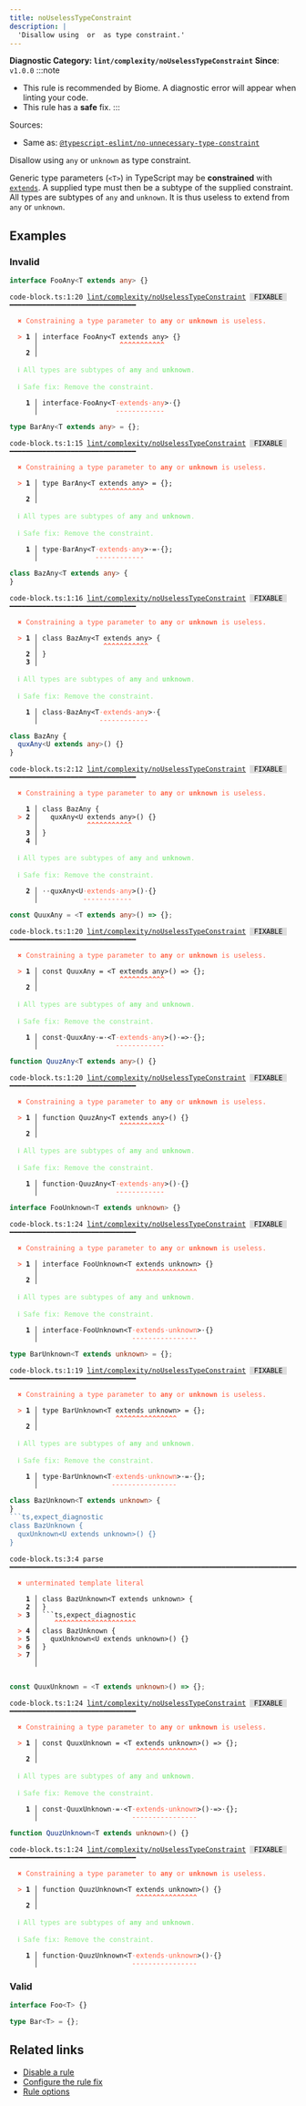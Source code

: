 ```yaml
---
title: noUselessTypeConstraint
description: |
  'Disallow using  or  as type constraint.'
---
```


**Diagnostic Category: `lint/complexity/noUselessTypeConstraint`**
<Tabs>
<TabItem label="TypeScript and TSX" icon="seti:typescript">
**Since**: `v1.0.0`
:::note
- This rule is recommended by Biome. A diagnostic error will appear when linting your code.
- This rule has a **safe** fix.
:::

Sources: 
- Same as: <a href="https://typescript-eslint.io/rules/no-unnecessary-type-constraint" target="_blank"><code>@typescript-eslint/no-unnecessary-type-constraint</code></a>

Disallow using `any` or `unknown` as type constraint.

Generic type parameters (`<T>`) in TypeScript may be **constrained** with [`extends`](https://www.typescriptlang.org/docs/handbook/generics.html#generic-constraints).
A supplied type must then be a subtype of the supplied constraint.
All types are subtypes of `any` and `unknown`.
It is thus useless to extend from `any` or `unknown`.

## Examples

### Invalid

```ts
interface FooAny<T extends any> {}
```

<pre class="language-text"><code class="language-text">code-block.ts:1:20 <a href="https://biomejs.dev/linter/rules/no-useless-type-constraint">lint/complexity/noUselessTypeConstraint</a> <span style="color: #000; background-color: #ddd;"> FIXABLE </span> ━━━━━━━━━━━━━━━━━━━━━━━━━━━━━━━<br /><br /><strong><span style="color: Tomato;">  </span></strong><strong><span style="color: Tomato;">✖</span></strong> <span style="color: Tomato;">Constraining a type parameter to </span><span style="color: Tomato;"><strong>any</strong></span><span style="color: Tomato;"> or </span><span style="color: Tomato;"><strong>unknown</strong></span><span style="color: Tomato;"> is useless.</span><br />  <br /><strong><span style="color: Tomato;">  </span></strong><strong><span style="color: Tomato;">&gt;</span></strong> <strong>1 │ </strong>interface FooAny&lt;T extends any&gt; &#123;&#125;<br />   <strong>   │ </strong>                   <strong><span style="color: Tomato;">^</span></strong><strong><span style="color: Tomato;">^</span></strong><strong><span style="color: Tomato;">^</span></strong><strong><span style="color: Tomato;">^</span></strong><strong><span style="color: Tomato;">^</span></strong><strong><span style="color: Tomato;">^</span></strong><strong><span style="color: Tomato;">^</span></strong><strong><span style="color: Tomato;">^</span></strong><strong><span style="color: Tomato;">^</span></strong><strong><span style="color: Tomato;">^</span></strong><strong><span style="color: Tomato;">^</span></strong><br />    <strong>2 │ </strong><br />  <br /><strong><span style="color: lightgreen;">  </span></strong><strong><span style="color: lightgreen;">ℹ</span></strong> <span style="color: lightgreen;">All types are subtypes of </span><span style="color: lightgreen;"><strong>any</strong></span><span style="color: lightgreen;"> and </span><span style="color: lightgreen;"><strong>unknown</strong></span><span style="color: lightgreen;">.</span><br />  <br /><strong><span style="color: lightgreen;">  </span></strong><strong><span style="color: lightgreen;">ℹ</span></strong> <span style="color: lightgreen;">Safe fix</span><span style="color: lightgreen;">: </span><span style="color: lightgreen;">Remove the constraint.</span><br />  <br /><strong>  </strong><strong>  1 │ </strong>interface<span style="opacity: 0.8;">·</span>FooAny&lt;T<span style="opacity: 0.8;"><span style="color: Tomato;">·</span></span><span style="color: Tomato;">e</span><span style="color: Tomato;">x</span><span style="color: Tomato;">t</span><span style="color: Tomato;">e</span><span style="color: Tomato;">n</span><span style="color: Tomato;">d</span><span style="color: Tomato;">s</span><span style="opacity: 0.8;"><span style="color: Tomato;">·</span></span><span style="color: Tomato;">a</span><span style="color: Tomato;">n</span><span style="color: Tomato;">y</span>&gt;<span style="opacity: 0.8;">·</span>&#123;&#125;<br /><strong>  </strong><strong>    │ </strong>                  <span style="color: Tomato;">-</span><span style="color: Tomato;">-</span><span style="color: Tomato;">-</span><span style="color: Tomato;">-</span><span style="color: Tomato;">-</span><span style="color: Tomato;">-</span><span style="color: Tomato;">-</span><span style="color: Tomato;">-</span><span style="color: Tomato;">-</span><span style="color: Tomato;">-</span><span style="color: Tomato;">-</span><span style="color: Tomato;">-</span>    <br /></code></pre>

```ts
type BarAny<T extends any> = {};
```

<pre class="language-text"><code class="language-text">code-block.ts:1:15 <a href="https://biomejs.dev/linter/rules/no-useless-type-constraint">lint/complexity/noUselessTypeConstraint</a> <span style="color: #000; background-color: #ddd;"> FIXABLE </span> ━━━━━━━━━━━━━━━━━━━━━━━━━━━━━━━<br /><br /><strong><span style="color: Tomato;">  </span></strong><strong><span style="color: Tomato;">✖</span></strong> <span style="color: Tomato;">Constraining a type parameter to </span><span style="color: Tomato;"><strong>any</strong></span><span style="color: Tomato;"> or </span><span style="color: Tomato;"><strong>unknown</strong></span><span style="color: Tomato;"> is useless.</span><br />  <br /><strong><span style="color: Tomato;">  </span></strong><strong><span style="color: Tomato;">&gt;</span></strong> <strong>1 │ </strong>type BarAny&lt;T extends any&gt; = &#123;&#125;;<br />   <strong>   │ </strong>              <strong><span style="color: Tomato;">^</span></strong><strong><span style="color: Tomato;">^</span></strong><strong><span style="color: Tomato;">^</span></strong><strong><span style="color: Tomato;">^</span></strong><strong><span style="color: Tomato;">^</span></strong><strong><span style="color: Tomato;">^</span></strong><strong><span style="color: Tomato;">^</span></strong><strong><span style="color: Tomato;">^</span></strong><strong><span style="color: Tomato;">^</span></strong><strong><span style="color: Tomato;">^</span></strong><strong><span style="color: Tomato;">^</span></strong><br />    <strong>2 │ </strong><br />  <br /><strong><span style="color: lightgreen;">  </span></strong><strong><span style="color: lightgreen;">ℹ</span></strong> <span style="color: lightgreen;">All types are subtypes of </span><span style="color: lightgreen;"><strong>any</strong></span><span style="color: lightgreen;"> and </span><span style="color: lightgreen;"><strong>unknown</strong></span><span style="color: lightgreen;">.</span><br />  <br /><strong><span style="color: lightgreen;">  </span></strong><strong><span style="color: lightgreen;">ℹ</span></strong> <span style="color: lightgreen;">Safe fix</span><span style="color: lightgreen;">: </span><span style="color: lightgreen;">Remove the constraint.</span><br />  <br /><strong>  </strong><strong>  1 │ </strong>type<span style="opacity: 0.8;">·</span>BarAny&lt;T<span style="opacity: 0.8;"><span style="color: Tomato;">·</span></span><span style="color: Tomato;">e</span><span style="color: Tomato;">x</span><span style="color: Tomato;">t</span><span style="color: Tomato;">e</span><span style="color: Tomato;">n</span><span style="color: Tomato;">d</span><span style="color: Tomato;">s</span><span style="opacity: 0.8;"><span style="color: Tomato;">·</span></span><span style="color: Tomato;">a</span><span style="color: Tomato;">n</span><span style="color: Tomato;">y</span>&gt;<span style="opacity: 0.8;">·</span>=<span style="opacity: 0.8;">·</span>&#123;&#125;;<br /><strong>  </strong><strong>    │ </strong>             <span style="color: Tomato;">-</span><span style="color: Tomato;">-</span><span style="color: Tomato;">-</span><span style="color: Tomato;">-</span><span style="color: Tomato;">-</span><span style="color: Tomato;">-</span><span style="color: Tomato;">-</span><span style="color: Tomato;">-</span><span style="color: Tomato;">-</span><span style="color: Tomato;">-</span><span style="color: Tomato;">-</span><span style="color: Tomato;">-</span>       <br /></code></pre>

```ts
class BazAny<T extends any> {
}
```

<pre class="language-text"><code class="language-text">code-block.ts:1:16 <a href="https://biomejs.dev/linter/rules/no-useless-type-constraint">lint/complexity/noUselessTypeConstraint</a> <span style="color: #000; background-color: #ddd;"> FIXABLE </span> ━━━━━━━━━━━━━━━━━━━━━━━━━━━━━━━<br /><br /><strong><span style="color: Tomato;">  </span></strong><strong><span style="color: Tomato;">✖</span></strong> <span style="color: Tomato;">Constraining a type parameter to </span><span style="color: Tomato;"><strong>any</strong></span><span style="color: Tomato;"> or </span><span style="color: Tomato;"><strong>unknown</strong></span><span style="color: Tomato;"> is useless.</span><br />  <br /><strong><span style="color: Tomato;">  </span></strong><strong><span style="color: Tomato;">&gt;</span></strong> <strong>1 │ </strong>class BazAny&lt;T extends any&gt; &#123;<br />   <strong>   │ </strong>               <strong><span style="color: Tomato;">^</span></strong><strong><span style="color: Tomato;">^</span></strong><strong><span style="color: Tomato;">^</span></strong><strong><span style="color: Tomato;">^</span></strong><strong><span style="color: Tomato;">^</span></strong><strong><span style="color: Tomato;">^</span></strong><strong><span style="color: Tomato;">^</span></strong><strong><span style="color: Tomato;">^</span></strong><strong><span style="color: Tomato;">^</span></strong><strong><span style="color: Tomato;">^</span></strong><strong><span style="color: Tomato;">^</span></strong><br />    <strong>2 │ </strong>&#125;<br />    <strong>3 │ </strong><br />  <br /><strong><span style="color: lightgreen;">  </span></strong><strong><span style="color: lightgreen;">ℹ</span></strong> <span style="color: lightgreen;">All types are subtypes of </span><span style="color: lightgreen;"><strong>any</strong></span><span style="color: lightgreen;"> and </span><span style="color: lightgreen;"><strong>unknown</strong></span><span style="color: lightgreen;">.</span><br />  <br /><strong><span style="color: lightgreen;">  </span></strong><strong><span style="color: lightgreen;">ℹ</span></strong> <span style="color: lightgreen;">Safe fix</span><span style="color: lightgreen;">: </span><span style="color: lightgreen;">Remove the constraint.</span><br />  <br /><strong>  </strong><strong>  1 │ </strong>class<span style="opacity: 0.8;">·</span>BazAny&lt;T<span style="opacity: 0.8;"><span style="color: Tomato;">·</span></span><span style="color: Tomato;">e</span><span style="color: Tomato;">x</span><span style="color: Tomato;">t</span><span style="color: Tomato;">e</span><span style="color: Tomato;">n</span><span style="color: Tomato;">d</span><span style="color: Tomato;">s</span><span style="opacity: 0.8;"><span style="color: Tomato;">·</span></span><span style="color: Tomato;">a</span><span style="color: Tomato;">n</span><span style="color: Tomato;">y</span>&gt;<span style="opacity: 0.8;">·</span>&#123;<br /><strong>  </strong><strong>    │ </strong>              <span style="color: Tomato;">-</span><span style="color: Tomato;">-</span><span style="color: Tomato;">-</span><span style="color: Tomato;">-</span><span style="color: Tomato;">-</span><span style="color: Tomato;">-</span><span style="color: Tomato;">-</span><span style="color: Tomato;">-</span><span style="color: Tomato;">-</span><span style="color: Tomato;">-</span><span style="color: Tomato;">-</span><span style="color: Tomato;">-</span>   <br /></code></pre>

```ts
class BazAny {
  quxAny<U extends any>() {}
}
```

<pre class="language-text"><code class="language-text">code-block.ts:2:12 <a href="https://biomejs.dev/linter/rules/no-useless-type-constraint">lint/complexity/noUselessTypeConstraint</a> <span style="color: #000; background-color: #ddd;"> FIXABLE </span> ━━━━━━━━━━━━━━━━━━━━━━━━━━━━━━━<br /><br /><strong><span style="color: Tomato;">  </span></strong><strong><span style="color: Tomato;">✖</span></strong> <span style="color: Tomato;">Constraining a type parameter to </span><span style="color: Tomato;"><strong>any</strong></span><span style="color: Tomato;"> or </span><span style="color: Tomato;"><strong>unknown</strong></span><span style="color: Tomato;"> is useless.</span><br />  <br />    <strong>1 │ </strong>class BazAny &#123;<br /><strong><span style="color: Tomato;">  </span></strong><strong><span style="color: Tomato;">&gt;</span></strong> <strong>2 │ </strong>  quxAny&lt;U extends any&gt;() &#123;&#125;<br />   <strong>   │ </strong>           <strong><span style="color: Tomato;">^</span></strong><strong><span style="color: Tomato;">^</span></strong><strong><span style="color: Tomato;">^</span></strong><strong><span style="color: Tomato;">^</span></strong><strong><span style="color: Tomato;">^</span></strong><strong><span style="color: Tomato;">^</span></strong><strong><span style="color: Tomato;">^</span></strong><strong><span style="color: Tomato;">^</span></strong><strong><span style="color: Tomato;">^</span></strong><strong><span style="color: Tomato;">^</span></strong><strong><span style="color: Tomato;">^</span></strong><br />    <strong>3 │ </strong>&#125;<br />    <strong>4 │ </strong><br />  <br /><strong><span style="color: lightgreen;">  </span></strong><strong><span style="color: lightgreen;">ℹ</span></strong> <span style="color: lightgreen;">All types are subtypes of </span><span style="color: lightgreen;"><strong>any</strong></span><span style="color: lightgreen;"> and </span><span style="color: lightgreen;"><strong>unknown</strong></span><span style="color: lightgreen;">.</span><br />  <br /><strong><span style="color: lightgreen;">  </span></strong><strong><span style="color: lightgreen;">ℹ</span></strong> <span style="color: lightgreen;">Safe fix</span><span style="color: lightgreen;">: </span><span style="color: lightgreen;">Remove the constraint.</span><br />  <br /><strong>  </strong><strong>  2 │ </strong><span style="opacity: 0.8;">·</span><span style="opacity: 0.8;">·</span>quxAny&lt;U<span style="opacity: 0.8;"><span style="color: Tomato;">·</span></span><span style="color: Tomato;">e</span><span style="color: Tomato;">x</span><span style="color: Tomato;">t</span><span style="color: Tomato;">e</span><span style="color: Tomato;">n</span><span style="color: Tomato;">d</span><span style="color: Tomato;">s</span><span style="opacity: 0.8;"><span style="color: Tomato;">·</span></span><span style="color: Tomato;">a</span><span style="color: Tomato;">n</span><span style="color: Tomato;">y</span>&gt;()<span style="opacity: 0.8;">·</span>&#123;&#125;<br /><strong>  </strong><strong>    │ </strong>          <span style="color: Tomato;">-</span><span style="color: Tomato;">-</span><span style="color: Tomato;">-</span><span style="color: Tomato;">-</span><span style="color: Tomato;">-</span><span style="color: Tomato;">-</span><span style="color: Tomato;">-</span><span style="color: Tomato;">-</span><span style="color: Tomato;">-</span><span style="color: Tomato;">-</span><span style="color: Tomato;">-</span><span style="color: Tomato;">-</span>      <br /></code></pre>

```ts
const QuuxAny = <T extends any>() => {};
```

<pre class="language-text"><code class="language-text">code-block.ts:1:20 <a href="https://biomejs.dev/linter/rules/no-useless-type-constraint">lint/complexity/noUselessTypeConstraint</a> <span style="color: #000; background-color: #ddd;"> FIXABLE </span> ━━━━━━━━━━━━━━━━━━━━━━━━━━━━━━━<br /><br /><strong><span style="color: Tomato;">  </span></strong><strong><span style="color: Tomato;">✖</span></strong> <span style="color: Tomato;">Constraining a type parameter to </span><span style="color: Tomato;"><strong>any</strong></span><span style="color: Tomato;"> or </span><span style="color: Tomato;"><strong>unknown</strong></span><span style="color: Tomato;"> is useless.</span><br />  <br /><strong><span style="color: Tomato;">  </span></strong><strong><span style="color: Tomato;">&gt;</span></strong> <strong>1 │ </strong>const QuuxAny = &lt;T extends any&gt;() =&gt; &#123;&#125;;<br />   <strong>   │ </strong>                   <strong><span style="color: Tomato;">^</span></strong><strong><span style="color: Tomato;">^</span></strong><strong><span style="color: Tomato;">^</span></strong><strong><span style="color: Tomato;">^</span></strong><strong><span style="color: Tomato;">^</span></strong><strong><span style="color: Tomato;">^</span></strong><strong><span style="color: Tomato;">^</span></strong><strong><span style="color: Tomato;">^</span></strong><strong><span style="color: Tomato;">^</span></strong><strong><span style="color: Tomato;">^</span></strong><strong><span style="color: Tomato;">^</span></strong><br />    <strong>2 │ </strong><br />  <br /><strong><span style="color: lightgreen;">  </span></strong><strong><span style="color: lightgreen;">ℹ</span></strong> <span style="color: lightgreen;">All types are subtypes of </span><span style="color: lightgreen;"><strong>any</strong></span><span style="color: lightgreen;"> and </span><span style="color: lightgreen;"><strong>unknown</strong></span><span style="color: lightgreen;">.</span><br />  <br /><strong><span style="color: lightgreen;">  </span></strong><strong><span style="color: lightgreen;">ℹ</span></strong> <span style="color: lightgreen;">Safe fix</span><span style="color: lightgreen;">: </span><span style="color: lightgreen;">Remove the constraint.</span><br />  <br /><strong>  </strong><strong>  1 │ </strong>const<span style="opacity: 0.8;">·</span>QuuxAny<span style="opacity: 0.8;">·</span>=<span style="opacity: 0.8;">·</span>&lt;T<span style="opacity: 0.8;"><span style="color: Tomato;">·</span></span><span style="color: Tomato;">e</span><span style="color: Tomato;">x</span><span style="color: Tomato;">t</span><span style="color: Tomato;">e</span><span style="color: Tomato;">n</span><span style="color: Tomato;">d</span><span style="color: Tomato;">s</span><span style="opacity: 0.8;"><span style="color: Tomato;">·</span></span><span style="color: Tomato;">a</span><span style="color: Tomato;">n</span><span style="color: Tomato;">y</span>&gt;()<span style="opacity: 0.8;">·</span>=&gt;<span style="opacity: 0.8;">·</span>&#123;&#125;;<br /><strong>  </strong><strong>    │ </strong>                  <span style="color: Tomato;">-</span><span style="color: Tomato;">-</span><span style="color: Tomato;">-</span><span style="color: Tomato;">-</span><span style="color: Tomato;">-</span><span style="color: Tomato;">-</span><span style="color: Tomato;">-</span><span style="color: Tomato;">-</span><span style="color: Tomato;">-</span><span style="color: Tomato;">-</span><span style="color: Tomato;">-</span><span style="color: Tomato;">-</span>          <br /></code></pre>

```ts
function QuuzAny<T extends any>() {}
```

<pre class="language-text"><code class="language-text">code-block.ts:1:20 <a href="https://biomejs.dev/linter/rules/no-useless-type-constraint">lint/complexity/noUselessTypeConstraint</a> <span style="color: #000; background-color: #ddd;"> FIXABLE </span> ━━━━━━━━━━━━━━━━━━━━━━━━━━━━━━━<br /><br /><strong><span style="color: Tomato;">  </span></strong><strong><span style="color: Tomato;">✖</span></strong> <span style="color: Tomato;">Constraining a type parameter to </span><span style="color: Tomato;"><strong>any</strong></span><span style="color: Tomato;"> or </span><span style="color: Tomato;"><strong>unknown</strong></span><span style="color: Tomato;"> is useless.</span><br />  <br /><strong><span style="color: Tomato;">  </span></strong><strong><span style="color: Tomato;">&gt;</span></strong> <strong>1 │ </strong>function QuuzAny&lt;T extends any&gt;() &#123;&#125;<br />   <strong>   │ </strong>                   <strong><span style="color: Tomato;">^</span></strong><strong><span style="color: Tomato;">^</span></strong><strong><span style="color: Tomato;">^</span></strong><strong><span style="color: Tomato;">^</span></strong><strong><span style="color: Tomato;">^</span></strong><strong><span style="color: Tomato;">^</span></strong><strong><span style="color: Tomato;">^</span></strong><strong><span style="color: Tomato;">^</span></strong><strong><span style="color: Tomato;">^</span></strong><strong><span style="color: Tomato;">^</span></strong><strong><span style="color: Tomato;">^</span></strong><br />    <strong>2 │ </strong><br />  <br /><strong><span style="color: lightgreen;">  </span></strong><strong><span style="color: lightgreen;">ℹ</span></strong> <span style="color: lightgreen;">All types are subtypes of </span><span style="color: lightgreen;"><strong>any</strong></span><span style="color: lightgreen;"> and </span><span style="color: lightgreen;"><strong>unknown</strong></span><span style="color: lightgreen;">.</span><br />  <br /><strong><span style="color: lightgreen;">  </span></strong><strong><span style="color: lightgreen;">ℹ</span></strong> <span style="color: lightgreen;">Safe fix</span><span style="color: lightgreen;">: </span><span style="color: lightgreen;">Remove the constraint.</span><br />  <br /><strong>  </strong><strong>  1 │ </strong>function<span style="opacity: 0.8;">·</span>QuuzAny&lt;T<span style="opacity: 0.8;"><span style="color: Tomato;">·</span></span><span style="color: Tomato;">e</span><span style="color: Tomato;">x</span><span style="color: Tomato;">t</span><span style="color: Tomato;">e</span><span style="color: Tomato;">n</span><span style="color: Tomato;">d</span><span style="color: Tomato;">s</span><span style="opacity: 0.8;"><span style="color: Tomato;">·</span></span><span style="color: Tomato;">a</span><span style="color: Tomato;">n</span><span style="color: Tomato;">y</span>&gt;()<span style="opacity: 0.8;">·</span>&#123;&#125;<br /><strong>  </strong><strong>    │ </strong>                  <span style="color: Tomato;">-</span><span style="color: Tomato;">-</span><span style="color: Tomato;">-</span><span style="color: Tomato;">-</span><span style="color: Tomato;">-</span><span style="color: Tomato;">-</span><span style="color: Tomato;">-</span><span style="color: Tomato;">-</span><span style="color: Tomato;">-</span><span style="color: Tomato;">-</span><span style="color: Tomato;">-</span><span style="color: Tomato;">-</span>      <br /></code></pre>

```ts
interface FooUnknown<T extends unknown> {}
```

<pre class="language-text"><code class="language-text">code-block.ts:1:24 <a href="https://biomejs.dev/linter/rules/no-useless-type-constraint">lint/complexity/noUselessTypeConstraint</a> <span style="color: #000; background-color: #ddd;"> FIXABLE </span> ━━━━━━━━━━━━━━━━━━━━━━━━━━━━━━━<br /><br /><strong><span style="color: Tomato;">  </span></strong><strong><span style="color: Tomato;">✖</span></strong> <span style="color: Tomato;">Constraining a type parameter to </span><span style="color: Tomato;"><strong>any</strong></span><span style="color: Tomato;"> or </span><span style="color: Tomato;"><strong>unknown</strong></span><span style="color: Tomato;"> is useless.</span><br />  <br /><strong><span style="color: Tomato;">  </span></strong><strong><span style="color: Tomato;">&gt;</span></strong> <strong>1 │ </strong>interface FooUnknown&lt;T extends unknown&gt; &#123;&#125;<br />   <strong>   │ </strong>                       <strong><span style="color: Tomato;">^</span></strong><strong><span style="color: Tomato;">^</span></strong><strong><span style="color: Tomato;">^</span></strong><strong><span style="color: Tomato;">^</span></strong><strong><span style="color: Tomato;">^</span></strong><strong><span style="color: Tomato;">^</span></strong><strong><span style="color: Tomato;">^</span></strong><strong><span style="color: Tomato;">^</span></strong><strong><span style="color: Tomato;">^</span></strong><strong><span style="color: Tomato;">^</span></strong><strong><span style="color: Tomato;">^</span></strong><strong><span style="color: Tomato;">^</span></strong><strong><span style="color: Tomato;">^</span></strong><strong><span style="color: Tomato;">^</span></strong><strong><span style="color: Tomato;">^</span></strong><br />    <strong>2 │ </strong><br />  <br /><strong><span style="color: lightgreen;">  </span></strong><strong><span style="color: lightgreen;">ℹ</span></strong> <span style="color: lightgreen;">All types are subtypes of </span><span style="color: lightgreen;"><strong>any</strong></span><span style="color: lightgreen;"> and </span><span style="color: lightgreen;"><strong>unknown</strong></span><span style="color: lightgreen;">.</span><br />  <br /><strong><span style="color: lightgreen;">  </span></strong><strong><span style="color: lightgreen;">ℹ</span></strong> <span style="color: lightgreen;">Safe fix</span><span style="color: lightgreen;">: </span><span style="color: lightgreen;">Remove the constraint.</span><br />  <br /><strong>  </strong><strong>  1 │ </strong>interface<span style="opacity: 0.8;">·</span>FooUnknown&lt;T<span style="opacity: 0.8;"><span style="color: Tomato;">·</span></span><span style="color: Tomato;">e</span><span style="color: Tomato;">x</span><span style="color: Tomato;">t</span><span style="color: Tomato;">e</span><span style="color: Tomato;">n</span><span style="color: Tomato;">d</span><span style="color: Tomato;">s</span><span style="opacity: 0.8;"><span style="color: Tomato;">·</span></span><span style="color: Tomato;">u</span><span style="color: Tomato;">n</span><span style="color: Tomato;">k</span><span style="color: Tomato;">n</span><span style="color: Tomato;">o</span><span style="color: Tomato;">w</span><span style="color: Tomato;">n</span>&gt;<span style="opacity: 0.8;">·</span>&#123;&#125;<br /><strong>  </strong><strong>    │ </strong>                      <span style="color: Tomato;">-</span><span style="color: Tomato;">-</span><span style="color: Tomato;">-</span><span style="color: Tomato;">-</span><span style="color: Tomato;">-</span><span style="color: Tomato;">-</span><span style="color: Tomato;">-</span><span style="color: Tomato;">-</span><span style="color: Tomato;">-</span><span style="color: Tomato;">-</span><span style="color: Tomato;">-</span><span style="color: Tomato;">-</span><span style="color: Tomato;">-</span><span style="color: Tomato;">-</span><span style="color: Tomato;">-</span><span style="color: Tomato;">-</span>    <br /></code></pre>

```ts
type BarUnknown<T extends unknown> = {};
```

<pre class="language-text"><code class="language-text">code-block.ts:1:19 <a href="https://biomejs.dev/linter/rules/no-useless-type-constraint">lint/complexity/noUselessTypeConstraint</a> <span style="color: #000; background-color: #ddd;"> FIXABLE </span> ━━━━━━━━━━━━━━━━━━━━━━━━━━━━━━━<br /><br /><strong><span style="color: Tomato;">  </span></strong><strong><span style="color: Tomato;">✖</span></strong> <span style="color: Tomato;">Constraining a type parameter to </span><span style="color: Tomato;"><strong>any</strong></span><span style="color: Tomato;"> or </span><span style="color: Tomato;"><strong>unknown</strong></span><span style="color: Tomato;"> is useless.</span><br />  <br /><strong><span style="color: Tomato;">  </span></strong><strong><span style="color: Tomato;">&gt;</span></strong> <strong>1 │ </strong>type BarUnknown&lt;T extends unknown&gt; = &#123;&#125;;<br />   <strong>   │ </strong>                  <strong><span style="color: Tomato;">^</span></strong><strong><span style="color: Tomato;">^</span></strong><strong><span style="color: Tomato;">^</span></strong><strong><span style="color: Tomato;">^</span></strong><strong><span style="color: Tomato;">^</span></strong><strong><span style="color: Tomato;">^</span></strong><strong><span style="color: Tomato;">^</span></strong><strong><span style="color: Tomato;">^</span></strong><strong><span style="color: Tomato;">^</span></strong><strong><span style="color: Tomato;">^</span></strong><strong><span style="color: Tomato;">^</span></strong><strong><span style="color: Tomato;">^</span></strong><strong><span style="color: Tomato;">^</span></strong><strong><span style="color: Tomato;">^</span></strong><strong><span style="color: Tomato;">^</span></strong><br />    <strong>2 │ </strong><br />  <br /><strong><span style="color: lightgreen;">  </span></strong><strong><span style="color: lightgreen;">ℹ</span></strong> <span style="color: lightgreen;">All types are subtypes of </span><span style="color: lightgreen;"><strong>any</strong></span><span style="color: lightgreen;"> and </span><span style="color: lightgreen;"><strong>unknown</strong></span><span style="color: lightgreen;">.</span><br />  <br /><strong><span style="color: lightgreen;">  </span></strong><strong><span style="color: lightgreen;">ℹ</span></strong> <span style="color: lightgreen;">Safe fix</span><span style="color: lightgreen;">: </span><span style="color: lightgreen;">Remove the constraint.</span><br />  <br /><strong>  </strong><strong>  1 │ </strong>type<span style="opacity: 0.8;">·</span>BarUnknown&lt;T<span style="opacity: 0.8;"><span style="color: Tomato;">·</span></span><span style="color: Tomato;">e</span><span style="color: Tomato;">x</span><span style="color: Tomato;">t</span><span style="color: Tomato;">e</span><span style="color: Tomato;">n</span><span style="color: Tomato;">d</span><span style="color: Tomato;">s</span><span style="opacity: 0.8;"><span style="color: Tomato;">·</span></span><span style="color: Tomato;">u</span><span style="color: Tomato;">n</span><span style="color: Tomato;">k</span><span style="color: Tomato;">n</span><span style="color: Tomato;">o</span><span style="color: Tomato;">w</span><span style="color: Tomato;">n</span>&gt;<span style="opacity: 0.8;">·</span>=<span style="opacity: 0.8;">·</span>&#123;&#125;;<br /><strong>  </strong><strong>    │ </strong>                 <span style="color: Tomato;">-</span><span style="color: Tomato;">-</span><span style="color: Tomato;">-</span><span style="color: Tomato;">-</span><span style="color: Tomato;">-</span><span style="color: Tomato;">-</span><span style="color: Tomato;">-</span><span style="color: Tomato;">-</span><span style="color: Tomato;">-</span><span style="color: Tomato;">-</span><span style="color: Tomato;">-</span><span style="color: Tomato;">-</span><span style="color: Tomato;">-</span><span style="color: Tomato;">-</span><span style="color: Tomato;">-</span><span style="color: Tomato;">-</span>       <br /></code></pre>

```ts
class BazUnknown<T extends unknown> {
}
```ts,expect_diagnostic
class BazUnknown {
  quxUnknown<U extends unknown>() {}
}
```

<pre class="language-text"><code class="language-text">code-block.ts:3:4 parse ━━━━━━━━━━━━━━━━━━━━━━━━━━━━━━━━━━━━━━━━━━━━━━━━━━━━━━━━━━━━━━━━━━━━━━━━━━━━<br /><br /><strong><span style="color: Tomato;">  </span></strong><strong><span style="color: Tomato;">✖</span></strong> <span style="color: Tomato;">unterminated template literal</span><br />  <br />    <strong>1 │ </strong>class BazUnknown&lt;T extends unknown&gt; &#123;<br />    <strong>2 │ </strong>&#125;<br /><strong><span style="color: Tomato;">  </span></strong><strong><span style="color: Tomato;">&gt;</span></strong> <strong>3 │ </strong>```ts,expect&#95;diagnostic<br />   <strong>   │ </strong>   <strong><span style="color: Tomato;">^</span></strong><strong><span style="color: Tomato;">^</span></strong><strong><span style="color: Tomato;">^</span></strong><strong><span style="color: Tomato;">^</span></strong><strong><span style="color: Tomato;">^</span></strong><strong><span style="color: Tomato;">^</span></strong><strong><span style="color: Tomato;">^</span></strong><strong><span style="color: Tomato;">^</span></strong><strong><span style="color: Tomato;">^</span></strong><strong><span style="color: Tomato;">^</span></strong><strong><span style="color: Tomato;">^</span></strong><strong><span style="color: Tomato;">^</span></strong><strong><span style="color: Tomato;">^</span></strong><strong><span style="color: Tomato;">^</span></strong><strong><span style="color: Tomato;">^</span></strong><strong><span style="color: Tomato;">^</span></strong><strong><span style="color: Tomato;">^</span></strong><strong><span style="color: Tomato;">^</span></strong><strong><span style="color: Tomato;">^</span></strong><strong><span style="color: Tomato;">^</span></strong><br /><strong><span style="color: Tomato;">  </span></strong><strong><span style="color: Tomato;">&gt;</span></strong> <strong>4 │ </strong>class BazUnknown &#123;<br /><strong><span style="color: Tomato;">  </span></strong><strong><span style="color: Tomato;">&gt;</span></strong> <strong>5 │ </strong>  quxUnknown&lt;U extends unknown&gt;() &#123;&#125;<br /><strong><span style="color: Tomato;">  </span></strong><strong><span style="color: Tomato;">&gt;</span></strong> <strong>6 │ </strong>&#125;<br /><strong><span style="color: Tomato;">  </span></strong><strong><span style="color: Tomato;">&gt;</span></strong> <strong>7 │ </strong><br />   <strong>   │ </strong><br />  <br /></code></pre>

```ts
const QuuxUnknown = <T extends unknown>() => {};
```

<pre class="language-text"><code class="language-text">code-block.ts:1:24 <a href="https://biomejs.dev/linter/rules/no-useless-type-constraint">lint/complexity/noUselessTypeConstraint</a> <span style="color: #000; background-color: #ddd;"> FIXABLE </span> ━━━━━━━━━━━━━━━━━━━━━━━━━━━━━━━<br /><br /><strong><span style="color: Tomato;">  </span></strong><strong><span style="color: Tomato;">✖</span></strong> <span style="color: Tomato;">Constraining a type parameter to </span><span style="color: Tomato;"><strong>any</strong></span><span style="color: Tomato;"> or </span><span style="color: Tomato;"><strong>unknown</strong></span><span style="color: Tomato;"> is useless.</span><br />  <br /><strong><span style="color: Tomato;">  </span></strong><strong><span style="color: Tomato;">&gt;</span></strong> <strong>1 │ </strong>const QuuxUnknown = &lt;T extends unknown&gt;() =&gt; &#123;&#125;;<br />   <strong>   │ </strong>                       <strong><span style="color: Tomato;">^</span></strong><strong><span style="color: Tomato;">^</span></strong><strong><span style="color: Tomato;">^</span></strong><strong><span style="color: Tomato;">^</span></strong><strong><span style="color: Tomato;">^</span></strong><strong><span style="color: Tomato;">^</span></strong><strong><span style="color: Tomato;">^</span></strong><strong><span style="color: Tomato;">^</span></strong><strong><span style="color: Tomato;">^</span></strong><strong><span style="color: Tomato;">^</span></strong><strong><span style="color: Tomato;">^</span></strong><strong><span style="color: Tomato;">^</span></strong><strong><span style="color: Tomato;">^</span></strong><strong><span style="color: Tomato;">^</span></strong><strong><span style="color: Tomato;">^</span></strong><br />    <strong>2 │ </strong><br />  <br /><strong><span style="color: lightgreen;">  </span></strong><strong><span style="color: lightgreen;">ℹ</span></strong> <span style="color: lightgreen;">All types are subtypes of </span><span style="color: lightgreen;"><strong>any</strong></span><span style="color: lightgreen;"> and </span><span style="color: lightgreen;"><strong>unknown</strong></span><span style="color: lightgreen;">.</span><br />  <br /><strong><span style="color: lightgreen;">  </span></strong><strong><span style="color: lightgreen;">ℹ</span></strong> <span style="color: lightgreen;">Safe fix</span><span style="color: lightgreen;">: </span><span style="color: lightgreen;">Remove the constraint.</span><br />  <br /><strong>  </strong><strong>  1 │ </strong>const<span style="opacity: 0.8;">·</span>QuuxUnknown<span style="opacity: 0.8;">·</span>=<span style="opacity: 0.8;">·</span>&lt;T<span style="opacity: 0.8;"><span style="color: Tomato;">·</span></span><span style="color: Tomato;">e</span><span style="color: Tomato;">x</span><span style="color: Tomato;">t</span><span style="color: Tomato;">e</span><span style="color: Tomato;">n</span><span style="color: Tomato;">d</span><span style="color: Tomato;">s</span><span style="opacity: 0.8;"><span style="color: Tomato;">·</span></span><span style="color: Tomato;">u</span><span style="color: Tomato;">n</span><span style="color: Tomato;">k</span><span style="color: Tomato;">n</span><span style="color: Tomato;">o</span><span style="color: Tomato;">w</span><span style="color: Tomato;">n</span>&gt;()<span style="opacity: 0.8;">·</span>=&gt;<span style="opacity: 0.8;">·</span>&#123;&#125;;<br /><strong>  </strong><strong>    │ </strong>                      <span style="color: Tomato;">-</span><span style="color: Tomato;">-</span><span style="color: Tomato;">-</span><span style="color: Tomato;">-</span><span style="color: Tomato;">-</span><span style="color: Tomato;">-</span><span style="color: Tomato;">-</span><span style="color: Tomato;">-</span><span style="color: Tomato;">-</span><span style="color: Tomato;">-</span><span style="color: Tomato;">-</span><span style="color: Tomato;">-</span><span style="color: Tomato;">-</span><span style="color: Tomato;">-</span><span style="color: Tomato;">-</span><span style="color: Tomato;">-</span>          <br /></code></pre>

```ts
function QuuzUnknown<T extends unknown>() {}
```

<pre class="language-text"><code class="language-text">code-block.ts:1:24 <a href="https://biomejs.dev/linter/rules/no-useless-type-constraint">lint/complexity/noUselessTypeConstraint</a> <span style="color: #000; background-color: #ddd;"> FIXABLE </span> ━━━━━━━━━━━━━━━━━━━━━━━━━━━━━━━<br /><br /><strong><span style="color: Tomato;">  </span></strong><strong><span style="color: Tomato;">✖</span></strong> <span style="color: Tomato;">Constraining a type parameter to </span><span style="color: Tomato;"><strong>any</strong></span><span style="color: Tomato;"> or </span><span style="color: Tomato;"><strong>unknown</strong></span><span style="color: Tomato;"> is useless.</span><br />  <br /><strong><span style="color: Tomato;">  </span></strong><strong><span style="color: Tomato;">&gt;</span></strong> <strong>1 │ </strong>function QuuzUnknown&lt;T extends unknown&gt;() &#123;&#125;<br />   <strong>   │ </strong>                       <strong><span style="color: Tomato;">^</span></strong><strong><span style="color: Tomato;">^</span></strong><strong><span style="color: Tomato;">^</span></strong><strong><span style="color: Tomato;">^</span></strong><strong><span style="color: Tomato;">^</span></strong><strong><span style="color: Tomato;">^</span></strong><strong><span style="color: Tomato;">^</span></strong><strong><span style="color: Tomato;">^</span></strong><strong><span style="color: Tomato;">^</span></strong><strong><span style="color: Tomato;">^</span></strong><strong><span style="color: Tomato;">^</span></strong><strong><span style="color: Tomato;">^</span></strong><strong><span style="color: Tomato;">^</span></strong><strong><span style="color: Tomato;">^</span></strong><strong><span style="color: Tomato;">^</span></strong><br />    <strong>2 │ </strong><br />  <br /><strong><span style="color: lightgreen;">  </span></strong><strong><span style="color: lightgreen;">ℹ</span></strong> <span style="color: lightgreen;">All types are subtypes of </span><span style="color: lightgreen;"><strong>any</strong></span><span style="color: lightgreen;"> and </span><span style="color: lightgreen;"><strong>unknown</strong></span><span style="color: lightgreen;">.</span><br />  <br /><strong><span style="color: lightgreen;">  </span></strong><strong><span style="color: lightgreen;">ℹ</span></strong> <span style="color: lightgreen;">Safe fix</span><span style="color: lightgreen;">: </span><span style="color: lightgreen;">Remove the constraint.</span><br />  <br /><strong>  </strong><strong>  1 │ </strong>function<span style="opacity: 0.8;">·</span>QuuzUnknown&lt;T<span style="opacity: 0.8;"><span style="color: Tomato;">·</span></span><span style="color: Tomato;">e</span><span style="color: Tomato;">x</span><span style="color: Tomato;">t</span><span style="color: Tomato;">e</span><span style="color: Tomato;">n</span><span style="color: Tomato;">d</span><span style="color: Tomato;">s</span><span style="opacity: 0.8;"><span style="color: Tomato;">·</span></span><span style="color: Tomato;">u</span><span style="color: Tomato;">n</span><span style="color: Tomato;">k</span><span style="color: Tomato;">n</span><span style="color: Tomato;">o</span><span style="color: Tomato;">w</span><span style="color: Tomato;">n</span>&gt;()<span style="opacity: 0.8;">·</span>&#123;&#125;<br /><strong>  </strong><strong>    │ </strong>                      <span style="color: Tomato;">-</span><span style="color: Tomato;">-</span><span style="color: Tomato;">-</span><span style="color: Tomato;">-</span><span style="color: Tomato;">-</span><span style="color: Tomato;">-</span><span style="color: Tomato;">-</span><span style="color: Tomato;">-</span><span style="color: Tomato;">-</span><span style="color: Tomato;">-</span><span style="color: Tomato;">-</span><span style="color: Tomato;">-</span><span style="color: Tomato;">-</span><span style="color: Tomato;">-</span><span style="color: Tomato;">-</span><span style="color: Tomato;">-</span>      <br /></code></pre>

### Valid

```ts
interface Foo<T> {}

type Bar<T> = {};
```

## Related links

- [Disable a rule](/linter/#disable-a-lint-rule)
- [Configure the rule fix](/linter#configure-the-rule-fix)
- [Rule options](/linter/#rule-options)

</TabItem>
</Tabs>

